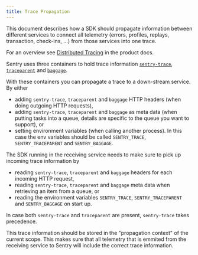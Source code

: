 ```yaml
---
title: Trace Propagation
---
```


This document describes how a SDK should propagate information between different services to connect all telemetry (errors, profiles, replays, transaction, check-ins, ...) from those services into one trace.

For an overview see [Distributed Tracing](https://docs.sentry.io/product/performance/distributed-tracing/) in the product docs.

Sentry uses three containers to hold trace information [`sentry-trace`](/sdk/telemetry/tracing/#header-sentry-trace), [`traceparent`](/sdk/telemetry/tracing/#header-traceparent) and [`baggage`](/sdk/telemetry/tracing/dynamic-sampling-context/#baggage-header).

With these containers you can propagate a trace to a down-stream service. By either 
- adding `sentry-trace`, `traceparent` and `baggage` HTTP headers (when doing outgoing HTTP requests), 
- adding `sentry-trace`, `traceparent` and `baggage` as meta data (when putting tasks into a queue, details are specific to the queue you want to support), or 
- setting environment variables (when calling another process). In this case the env variables should be called `SENTRY_TRACE`, `SENTRY_TRACEPARENT` and `SENTRY_BAGGAGE`.

The SDK running in the receiving service needs to make sure to pick up incoming trace information by
- reading `sentry-trace`, `traceparent` and `baggage` headers for each incoming HTTP request, 
- reading `sentry-trace`, `traceparent` and `baggage` meta data when retrieving an item from a queue, or
- reading the environment variables `SENTRY_TRACE`, `SENTRY_TRACEPARENT` and `SENTRY_BAGGAGE` on start up.

In case both `sentry-trace` and `traceparent` are present, `sentry-trace` takes precedence.

This trace information should be stored in the "propagation context" of the current scope. This makes sure that all telemetry that is emmited from the receiving service to Sentry will include the correct trace information.
